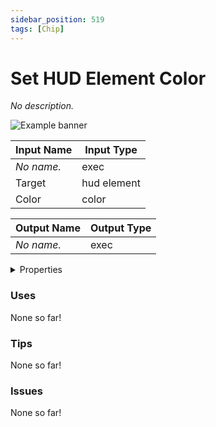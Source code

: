 ```yaml
---
sidebar_position: 519
tags: [Chip]
---
```


# Set HUD Element Color

*No description.*



![Example banner](./assets/47f61ea8-aab2-4b0e-8d59-351c0047d853.svg)

| Input Name | Input Type |
|-----------|-----------|
| *No name.* | exec |
| Target | hud element |
| Color | color |

| Output Name | Output Type |
|-----------|-----------|
| *No name.* | exec |


<details>
  <summary>Properties</summary>
  <div>
    <div>
    <table>
      <thead>
        <tr>
          <th>Is beta required?</th>
          <th>❌</th>
        </tr>
        <tr>
          <th>Is this chip a trolling risk?</th>
          <th>❌</th>
        </tr>
        <tr>
          <th>Chip UUID</th>
          <th>47f61ea8-aab2-4b0e-8d59-351c0047d853</th>
        </tr>
      </thead>
    </table>
    </div>
  </div>
</details>

### Uses

None so far!

### Tips

None so far!

### Issues

None so far!